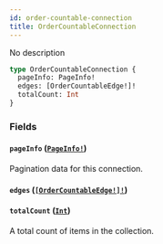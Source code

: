 ```yaml
---
id: order-countable-connection
title: OrderCountableConnection
---
```


No description

```graphql
type OrderCountableConnection {
  pageInfo: PageInfo!
  edges: [OrderCountableEdge!]!
  totalCount: Int
}
```

### Fields

#### `pageInfo` ([`PageInfo!`](../../../developer/api-reference/objects/page-info))

Pagination data for this connection.

#### `edges` ([`[OrderCountableEdge!]!`](../../../developer/api-reference/objects/order-countable-edge))

#### `totalCount` ([`Int`](../../../developer/api-reference/scalars/int))

A total count of items in the collection.
